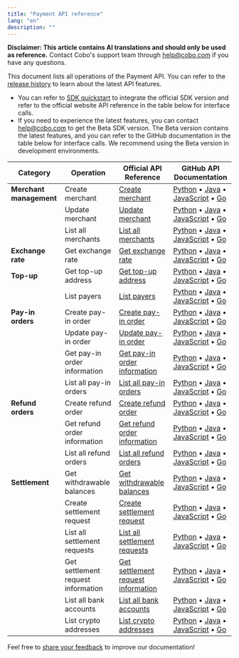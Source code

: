 ```yaml
---
title: "Payment API reference"
lang: "en"
description: ""
---
```


<Note>**Disclaimer: This article contains AI translations and should only be used as reference.** Contact Cobo's support team through [help@cobo.com](mailto:help@cobo.com) if you have any questions.</Note>

This document lists all operations of the Payment API. You can refer to the [release history](/v2/payments/changelog) to learn about the latest API features.

- You can refer to [SDK quickstart](/v2/developer-tools/quickstart-python) to integrate the official SDK version and refer to the official website API reference in the table below for interface calls.
- If you need to experience the latest features, you can contact [help@cobo.com](mailto:help@cobo.com) to get the Beta SDK version. The Beta version contains the latest features, and you can refer to the GitHub documentation in the table below for interface calls. We recommend using the Beta version in development environments.

| Category | Operation | Official API Reference | GitHub API Documentation |
|------|------|----------|------------|
| **Merchant management** | Create merchant | [Create merchant](/v2/api-references/payment/create-merchant) | [Python](https://github.com/CoboGlobal/cobo-waas2-python-sdk/blob/payment/docs/PaymentApi.md#create_merchant) • [Java](https://github.com/CoboGlobal/cobo-waas2-java-sdk/blob/payment/docs/PaymentApi.md#createMerchant) • [JavaScript](https://github.com/CoboGlobal/cobo-waas2-js-sdk/blob/payment/docs/PaymentApi.md#createMerchant) • [Go](https://github.com/CoboGlobal/cobo-waas2-go-sdk/blob/payment/docs/PaymentAPI.md#createmerchant) |
|  | Update merchant | [Update merchant](/v2/api-references/payment/update-merchant) | [Python](https://github.com/CoboGlobal/cobo-waas2-python-sdk/blob/payment/docs/PaymentApi.md#update_merchant_by_id) • [Java](https://github.com/CoboGlobal/cobo-waas2-java-sdk/blob/payment/docs/PaymentApi.md#updateMerchantById) • [JavaScript](https://github.com/CoboGlobal/cobo-waas2-js-sdk/blob/payment/docs/PaymentApi.md#updateMerchantById) • [Go](https://github.com/CoboGlobal/cobo-waas2-go-sdk/blob/payment/docs/PaymentAPI.md#updatemerchantbyid) |
|  | List all merchants | [List all merchants](/v2/api-references/payment/list-all-merchants) | [Python](https://github.com/CoboGlobal/cobo-waas2-python-sdk/blob/payment/docs/PaymentApi.md#list_merchants) • [Java](https://github.com/CoboGlobal/cobo-waas2-java-sdk/blob/payment/docs/PaymentApi.md#listMerchants) • [JavaScript](https://github.com/CoboGlobal/cobo-waas2-js-sdk/blob/payment/docs/PaymentApi.md#listMerchants) • [Go](https://github.com/CoboGlobal/cobo-waas2-go-sdk/blob/payment/docs/PaymentAPI.md#listmerchants) |
| **Exchange rate** | Get exchange rate | [Get exchange rate](/v2/api-references/payment/get-exchange-rate) | [Python](https://github.com/CoboGlobal/cobo-waas2-python-sdk/blob/payment/docs/PaymentApi.md#get_exchange_rate) • [Java](https://github.com/CoboGlobal/cobo-waas2-java-sdk/blob/payment/docs/PaymentApi.md#getExchangeRate) • [JavaScript](https://github.com/CoboGlobal/cobo-waas2-js-sdk/blob/payment/docs/PaymentApi.md#getExchangeRate) • [Go](https://github.com/CoboGlobal/cobo-waas2-go-sdk/blob/payment/docs/PaymentAPI.md#getexchangerate) |
| **Top-up** | Get top-up address | [Get top-up address](/v2/api-references/payment/get-top-up-address) | [Python](https://github.com/CoboGlobal/cobo-waas2-python-sdk/blob/payment/docs/PaymentApi.md#get_top_up_address) • [Java](https://github.com/CoboGlobal/cobo-waas2-java-sdk/blob/payment/docs/PaymentApi.md#getTopUpAddress) • [JavaScript](https://github.com/CoboGlobal/cobo-waas2-js-sdk/blob/payment/docs/PaymentApi.md#getTopUpAddress) • [Go](https://github.com/CoboGlobal/cobo-waas2-go-sdk/blob/payment/docs/PaymentAPI.md#gettopupaddress) |
|  | List payers | [List payers](/v2/api-references/payment/list-payers) | [Python](https://github.com/CoboGlobal/cobo-waas2-python-sdk/blob/payment/docs/PaymentApi.md#list_top_up_payers) • [Java](https://github.com/CoboGlobal/cobo-waas2-java-sdk/blob/payment/docs/PaymentApi.md#listTopUpPayers) • [JavaScript](https://github.com/CoboGlobal/cobo-waas2-js-sdk/blob/payment/docs/PaymentApi.md#listTopUpPayers) • [Go](https://github.com/CoboGlobal/cobo-waas2-go-sdk/blob/payment/docs/PaymentAPI.md#ListTopUpPayers) |
| **Pay-in orders** | Create pay-in order | [Create pay-in order](/v2/api-references/payment/create-pay-in-order) | [Python](https://github.com/CoboGlobal/cobo-waas2-python-sdk/blob/payment/docs/PaymentApi.md#create_payment_order) • [Java](https://github.com/CoboGlobal/cobo-waas2-java-sdk/blob/payment/docs/PaymentApi.md#createPaymentOrder) • [JavaScript](https://github.com/CoboGlobal/cobo-waas2-js-sdk/blob/payment/docs/PaymentApi.md#createPaymentOrder) • [Go](https://github.com/CoboGlobal/cobo-waas2-go-sdk/blob/payment/docs/PaymentAPI.md#CreatePaymentOrder) |
|  | Update pay-in order | [Update pay-in order](/v2/api-references/payment/update-pay-in-order) | [Python](https://github.com/CoboGlobal/cobo-waas2-python-sdk/blob/payment/docs/PaymentApi.md#update_payment_order) • [Java](https://github.com/CoboGlobal/cobo-waas2-java-sdk/blob/payment/docs/PaymentApi.md#updatePaymentOrder) • [JavaScript](https://github.com/CoboGlobal/cobo-waas2-js-sdk/blob/payment/docs/PaymentApi.md#updatePaymentOrder) • [Go](https://github.com/CoboGlobal/cobo-waas2-go-sdk/blob/payment/docs/PaymentAPI.md#updatepaymentorder) |
|  | Get pay-in order information | [Get pay-in order information](/v2/api-references/payment/get-pay-in-order-information) | [Python](https://github.com/CoboGlobal/cobo-waas2-python-sdk/blob/payment/docs/PaymentApi.md#get_payment_order_detail_by_id) • [Java](https://github.com/CoboGlobal/cobo-waas2-java-sdk/blob/payment/docs/PaymentApi.md#getPaymentOrderDetailById) • [JavaScript](https://github.com/CoboGlobal/cobo-waas2-js-sdk/blob/payment/docs/PaymentApi.md#getPaymentOrderDetailById) • [Go](https://github.com/CoboGlobal/cobo-waas2-go-sdk/blob/payment/docs/PaymentAPI.md#getpaymentorderdetailbyid) |
|  | List all pay-in orders | [List all pay-in orders](/v2/api-references/payment/list-all-pay-in-orders) | [Python](https://github.com/CoboGlobal/cobo-waas2-python-sdk/blob/payment/docs/PaymentApi.md#list_payment_orders) • [Java](https://github.com/CoboGlobal/cobo-waas2-java-sdk/blob/payment/docs/PaymentApi.md#listPaymentOrders) • [JavaScript](https://github.com/CoboGlobal/cobo-waas2-js-sdk/blob/payment/docs/PaymentApi.md#listPaymentOrders) • [Go](https://github.com/CoboGlobal/cobo-waas2-go-sdk/blob/payment/docs/PaymentAPI.md#listpaymentorders) |
| **Refund orders** | Create refund order | [Create refund order](/v2/api-references/payment/create-refund-order) | [Python](https://github.com/CoboGlobal/cobo-waas2-python-sdk/blob/payment/docs/PaymentApi.md#create_refund) • [Java](https://github.com/CoboGlobal/cobo-waas2-java-sdk/blob/payment/docs/PaymentApi.md#createRefund) • [JavaScript](https://github.com/CoboGlobal/cobo-waas2-js-sdk/blob/payment/docs/PaymentApi.md#createRefund) • [Go](https://github.com/CoboGlobal/cobo-waas2-go-sdk/blob/payment/docs/PaymentAPI.md#createrefund) |
|  | Get refund order information | [Get refund order information](/v2/api-references/payment/get-refund-order-information) | [Python](https://github.com/CoboGlobal/cobo-waas2-python-sdk/blob/payment/docs/PaymentApi.md#get_refund_detail_by_id) • [Java](https://github.com/CoboGlobal/cobo-waas2-java-sdk/blob/payment/docs/PaymentApi.md#getRefundDetailById) • [JavaScript](https://github.com/CoboGlobal/cobo-waas2-js-sdk/blob/payment/docs/PaymentApi.md#getRefundDetailById) • [Go](https://github.com/CoboGlobal/cobo-waas2-go-sdk/blob/payment/docs/PaymentAPI.md#getrefunddetailbyid) |
|  | List all refund orders | [List all refund orders](/v2/api-references/payment/list-all-refund-orders) | [Python](https://github.com/CoboGlobal/cobo-waas2-python-sdk/blob/payment/docs/PaymentApi.md#get_refunds) • [Java](https://github.com/CoboGlobal/cobo-waas2-java-sdk/blob/payment/docs/PaymentApi.md#getRefunds) • [JavaScript](https://github.com/CoboGlobal/cobo-waas2-js-sdk/blob/payment/docs/PaymentApi.md#getRefunds) • [Go](https://github.com/CoboGlobal/cobo-waas2-go-sdk/blob/payment/docs/PaymentAPI.md#getrefunds) |
| **Settlement** | Get withdrawable balances | [Get withdrawable balances](/v2/api-references/payment/get-withdrawable-balances) | [Python](https://github.com/CoboGlobal/cobo-waas2-python-sdk/blob/payment/docs/PaymentApi.md#get_settlement_info_by_ids) • [Java](https://github.com/CoboGlobal/cobo-waas2-java-sdk/blob/payment/docs/PaymentApi.md#getSettlementInfoByIds) • [JavaScript](https://github.com/CoboGlobal/cobo-waas2-js-sdk/blob/payment/docs/PaymentApi.md#getSettlementInfoByIds) • [Go](https://github.com/CoboGlobal/cobo-waas2-go-sdk/blob/payment/docs/PaymentAPI.md#getsettlementinfobyids) |
|  | Create settlement request | [Create settlement request](/v2/api-references/payment/create-settlement-request) | [Python](https://github.com/CoboGlobal/cobo-waas2-python-sdk/blob/payment/docs/PaymentApi.md#create_settlement_request) • [Java](https://github.com/CoboGlobal/cobo-waas2-java-sdk/blob/payment/docs/PaymentApi.md#createSettlementRequest) • [JavaScript](https://github.com/CoboGlobal/cobo-waas2-js-sdk/blob/payment/docs/PaymentApi.md#createSettlementRequest) • [Go](https://github.com/CoboGlobal/cobo-waas2-go-sdk/blob/payment/docs/PaymentAPI.md#createsettlementrequest) |
|  | List all settlement requests | [List all settlement requests](/v2/api-references/payment/list-all-settlement-requests) | [Python](https://github.com/CoboGlobal/cobo-waas2-python-sdk/blob/payment/docs/PaymentApi.md#list_settlement_requests) • [Java](https://github.com/CoboGlobal/cobo-waas2-java-sdk/blob/payment/docs/PaymentApi.md#listSettlementRequests) • [JavaScript](https://github.com/CoboGlobal/cobo-waas2-js-sdk/blob/payment/docs/PaymentApi.md#listSettlementRequests) • [Go](https://github.com/CoboGlobal/cobo-waas2-go-sdk/blob/payment/docs/PaymentAPI.md#listsettlementrequests) |
|  | Get settlement request information | [Get settlement request information](/v2/api-references/payment/get-settlement-request-information) | [Python](https://github.com/CoboGlobal/cobo-waas2-python-sdk/blob/payment/docs/PaymentApi.md#get_settlement_by_id) • [Java](https://github.com/CoboGlobal/cobo-waas2-java-sdk/blob/payment/docs/PaymentApi.md#getSettlementById) • [JavaScript](https://github.com/CoboGlobal/cobo-waas2-js-sdk/blob/payment/docs/PaymentApi.md#getSettlementById) • [Go](https://github.com/CoboGlobal/cobo-waas2-go-sdk/blob/payment/docs/PaymentAPI.md#getsettlementbyid) |
|  | List all bank accounts | [List all bank accounts](/v2/api-references/payment/list-all-bank-accounts) | [Python](https://github.com/CoboGlobal/cobo-waas2-python-sdk/blob/payment/docs/PaymentApi.md#list_bank_accounts) • [Java](https://github.com/CoboGlobal/cobo-waas2-java-sdk/blob/payment/docs/PaymentApi.md#listBankAccounts) • [JavaScript](https://github.com/CoboGlobal/cobo-waas2-js-sdk/blob/payment/docs/PaymentApi.md#listBankAccounts) • [Go](https://github.com/CoboGlobal/cobo-waas2-go-sdk/blob/payment/docs/PaymentAPI.md#listbankaccounts) |
|  | List crypto addresses | [List crypto addresses](/v2/api-references/payment/list-crypto-addresses) | [Python](https://github.com/CoboGlobal/cobo-waas2-python-sdk/blob/payment/docs/PaymentApi.md#list_crypto_addresses) • [Java](https://github.com/CoboGlobal/cobo-waas2-java-sdk/blob/payment/docs/PaymentApi.md#listCryptoAddresses) • [JavaScript](https://github.com/CoboGlobal/cobo-waas2-js-sdk/blob/payment/docs/PaymentApi.md#listCryptoAddresses) • [Go](https://github.com/CoboGlobal/cobo-waas2-go-sdk/blob/payment/docs/PaymentAPI.md#listcryptoaddresses) |

<Tip>Feel free to [share your feedback](https://forms.zohopublic.com/cobo/form/DocumentFeedbackForm/formperma/QvLOhxJv1_JMsJ-1dleZ8Itb_7rzN-LtgvsDdxosoVI) to improve our documentation!</Tip> 